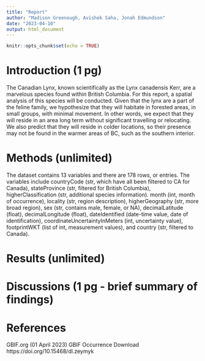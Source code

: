 ```yaml
---
title: "Report"
author: "Madison Greenough, Avishek Saha, Jonah Edmundson"
date: "2023-04-10"
output: html_document
---
```


```r
knitr::opts_chunk$set(echo = TRUE)
```

# Introduction (1 pg)

The Canadian Lynx, known scientifically as the Lynx canadensis Kerr, are a marvelous species found within British Columbia. For this report, a spatial analysis of this species will be conducted. Given that the lynx are a part of the feline family, we hypothesize that they will habitate in forested areas, in small groups, with minimal movement. In other words, we expect that they will reside in an area long term without significant travelling or relocating. We also predict that they will reside in colder locations, so their presence may not be found in the warmer areas of BC, such as the southern interior.

# Methods (unlimited)

The dataset contains 13 variables and there are 178 rows, or entries. The variables include countryCode (str, which have all been filtered to CA for Canada), stateProvince (str, filtered for British Columbia), higherClassification (str, additional species information). month (int, month of occurrence), locality (str, region description), higherGeography (str, more broad region), sex (str, contains male, female, or NA), decimalLatitude (float), decimalLongitude (float), dateIdentified (date-time value, date of identification), coordinateUncertaintyInMeters (int, uncertainty value), footprintWKT (list of int, measurement values), and country (str, filtered to Canada).




# Results (unlimited)




# Discussions (1 pg - brief summary of findings)




# References

GBIF.org (01 April 2023) GBIF Occurrence Download https://doi.org/10.15468/dl.zeymyk